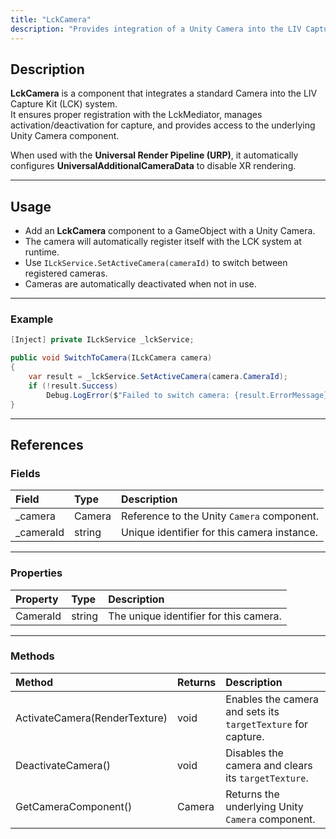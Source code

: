```yaml
---
title: "LckCamera"
description: "Provides integration of a Unity Camera into the LIV Capture Kit system."
---
```


## Description

**LckCamera** is a component that integrates a standard Camera into the LIV Capture Kit (LCK) system.\
It ensures proper registration with the LckMediator, manages activation/deactivation for capture, and provides access to the underlying Unity Camera component.

When used with the **Universal Render Pipeline (URP)**, it automatically configures **UniversalAdditionalCameraData** to disable XR rendering.

---

## Usage

- Add an **LckCamera** component to a GameObject with a Unity Camera.
- The camera will automatically register itself with the LCK system at runtime.
- Use `ILckService.SetActiveCamera(cameraId)` to switch between registered cameras.
- Cameras are automatically deactivated when not in use.

---

### Example

```c#
[Inject] private ILckService _lckService;

public void SwitchToCamera(ILckCamera camera)
{
    var result = _lckService.SetActiveCamera(camera.CameraId);
    if (!result.Success)
        Debug.LogError($"Failed to switch camera: {result.ErrorMessage}");
}
```

---

## References

### Fields

| Field      | Type   | Description                                 |
| :--------- | :----- | :------------------------------------------ |
| \_camera   | Camera | Reference to the Unity `Camera` component.  |
| \_cameraId | string | Unique identifier for this camera instance. |

---

### Properties

| Property | Type   | Description                            |
| :------- | :----- | :------------------------------------- |
| CameraId | string | The unique identifier for this camera. |

---

### Methods

| Method                        | Returns | Description                                                  |
| :---------------------------- | :------ | :----------------------------------------------------------- |
| ActivateCamera(RenderTexture) | void    | Enables the camera and sets its `targetTexture` for capture. |
| DeactivateCamera()            | void    | Disables the camera and clears its `targetTexture`.          |
| GetCameraComponent()          | Camera  | Returns the underlying Unity `Camera` component.             |